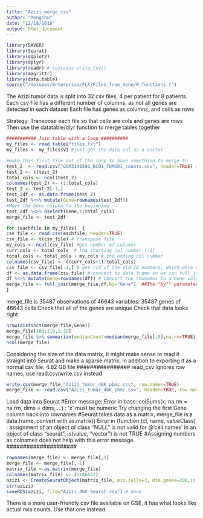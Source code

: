 ```yaml
---
title: "Azizi_merge_csv"
author: "Mengshu"
date: "12/18/2018"
output: html_document
---
```


```r
library(SAVER)
library(Seurat)
library(ggplot2)
library(dplyr)
library(readr) # contains write_tsv()
library(magrittr)
library(data.table)
source("/Volumes/Enterprise/FLX/Files_from_Gene/R_functions.r")
```

The Azizi tumor data is split into 32 csv files, 4 per patient for 8 patients. 
Each csv file has a different number of columns, as not all genes are detected in each dataset
Each file has genes as columns, and cells as rows

Strategy:
Transpose each file so that cells are cols and genes are rows
Then use the datatable/dlyr function to merge tables together

```r
########### Join table with a loop ##########
my_files <- read.table("files.txt")
my_files <- my_files$V1 #just get the data col as a vector

#make this first file out of the loop to have something to merge to
test_2  <- read.csv("GSM3148591_BC01_TUMOR1_counts.csv", header=TRUE) #read into data.frame
test_2 <- t(test_2)
total_cols <- ncol(test_2)
colnames(test_2) <- (1:total_cols)
test_2 <- test_2[-1,]
test_2df <- as.data.frame(test_2)
test_2df %<>% mutate(Gene=rownames(test_2df))
#Move the Gene column to the beginning
test_2df %<>% dselect(Gene,1:total_cols)
merge_file <- test_2df

for (eachfile in my_files)  {
csv_file <- read.csv(eachfile, header=TRUE) 
csv_file <- t(csv_file) # transpose file
my_cols <- ncol(csv_file) #get number of columns
curr_cols <- total_cols  # the starting col number (-1)
total_cols <- total_cols + my_cols # the ending col number
colnames(csv_file) <- ((curr_cols+1):total_cols)
csv_file <- csv_file[-1,] # get rid of the old ID numbers, which were meaningless and non-unique
df <- as.data.frame(csv_file) # convert to data.frame so we can full_join
df %<>% mutate(Gene=rownames(df)) # convert the rownames to a Gene column, becuase full_join cannot join by colnames.  
merge_file <- full_join(merge_file,df,by="Gene")  ##The "by"" parameter has to be specified with text quotes
}
```

merge_file is 35487 observations of 46643 variables: 35487 genes of 46643 cells 
Check that all of the genes are unique
Check that data looks right
```r
nrow(distinct(merge_file,Gene))
merge_file[100:110,1:10]
merge_file %>% summarize(medianCount=median(merge_file[,8],na.rm=TRUE), maxCount=max(merge_file[,8],na.rm=TRUE), minCount=min(merge_file[,8]))
ncol(merge_file)
```

###############
Considering the size of the data matrix, it might make sense to read it straight into Seurat and make a sparse matrix, in addition to exporting it as a normal csv file: 4.82 GB file
################
read_csv ignores row names, use read.csv/write.csv instead
```r
write.csv(merge_file,"Azizi_tumor_46K_pbmc.csv", row.names=TRUE) 
merge_file <- read.csv("Azizi_tumor_46K_pbmc.csv", header=TRUE, row.names=1)

```
##########################
Load data into Seurat
#Error message:
Error in base::colSums(x, na.rm = na.rm, dims = dims, ...) : 'x' must be numeric
Try changing the first Gene column back into rownames
#Seurat takes data as a matrix, merge_file is a data.frame, convert with as.matrix()
Error in (function (cl, name, valueClass)  : 
  assignment of an object of class “NULL” is not valid for @‘cell.names’ in an object of class “seurat”; is(value, "vector") is not TRUE
#Assigning numbers as colnames does not help with this error message. 
#####################
```r
rownames(merge_file) <- merge_file[,1]
merge_file <- merge_file[,-1]
matrix_file <-as.matrix(merge_file)
colnames(matrix_file) <- (1:46642)
azizi <- CreateSeuratObject(matrix_file, min.cells=3, min.genes=200,is.expr=0)
str(azizi)
saveRDS(azizi, file="Azizi_46K_Seurat.rds") # done

```
##############
There is a more user-friendly csv file available on GSE, it has what looks like actual rwa counts. Use that one instead.


